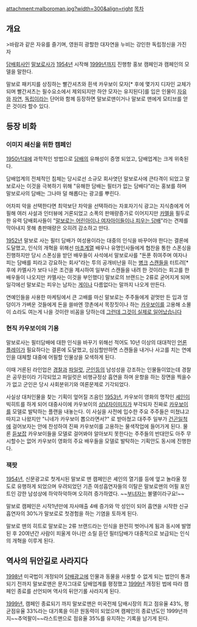 attachment:malboroman.jpg?width=300&align=right
[[목차]]
== 개요 ==
>바람과 같은 자유를 즐기며, 영원히 광할한 대자연을 누비는 강인한 독립정신을 가진 자

[[담배]]회사인 [[말보로]]사가 [[1954년]] 시작해 [[1999년]]까지 진행항 홍보 캠페인과 캠페인의 모델을 말한다.

말보로 패키지를 상징하는 빨간셔츠와 흰색 카우보이 모자[* 후에 몇가지 디자인 교체가 되며 빨간셔츠는 필수요소에서 제외되지만 하얀 모자는 유지된다]를 입은 인물이 [[자유]]와 [[자연]], [[독립]]이라는 단어와 함께 등장하면 말보로맨이거나 말보로 맨에게 모티브를 얻은 것이라 할수 있다.
== 등장 비화 ==
=== 이미지 쇄신을 위한 캠페인 ===
[[1950년]]대에 과학적인 방법으로 [[담배]]의 유해성이 증명 되었고, 담배업계는 크게 위축된다.

담배업계의 전체적인 침체는 당시로선 소규모 회사엿던 말보로사에 큰타격이 되었고 말보로사는 이것을 극복하기 위해 "유해한 담배는 필터가 없는 담배다"라는 홍보를 하며 말보로사의 담배는 그나마 덜 해롭다는 광고를 뿌린다.

어차피 악을 선택한다면 최악보단 차악을 선택하라는 자포자기식 광고는 지식층에게 어필해 여러 사설과 인터뷰에 거론되었고 소폭의 판매량증가로 이어지지만 [[카멜]]을 필두로한 유력 담배회사들이 "[[한마 유지로|말보로는 어린아이나 여자아이들이나 피우는 담배]]"라는 견제를 막아내지 못해 총판매량은 오히려 감소하고 만다.

[[1952년]] 말보로 사는 필터 담배가 여성용이라는 대중의 인식을 바꾸어야 한다는 결론에 도달했고, 인식의 개혁을 위해선 [[마초]]계열 배우나 유명인사들에게 협찬을 통한 스폰싱을 진행하지만 당시 스폰싱을 받던 배우들이 사석에서 말보로사를 "돈푼 쥐여주며 여자나 피는 담배를 피라고 강요하는 회사"라는 투의 공개비난을 히는 [[병크]] [[스캔들]]을 터트려[* 후에 카멜사가 보다 나은 조건을 제시하여 일부러 스캔들을 내려 한 것이라는 회고를 한 배우들이 나오지만 카멜사는 이것을 부인했다] 말보로의 브랜드는 2류로 굳어지게 되며 일각에선 말보로는 피우는 남자는 [[게이]]나 다름없다는 말까지 나오게 만든다.

연예인들을 사용한 마케팅에서 큰 고배를 마신 말보로는 주주들에게 겉멋만 든 입과 엉덩이가 가벼운 것들에게 돈을 쓸바엔 깡촌에서 목장짓이나 하는 [[카우보이]]를 고용해 소몰이 쇼라도 여는게 나을 것이란 비꼼을 당하는데 [[그런데 그것이 실제로 일어났습니다]]
=== 현직 카우보이의 기용 ===
말보로사는 필터담배에 대한 인식을 바꾸기 위해선 적어도 10년 이상의 대대적인 [[언론플레이]]가 필요하다는 결론에 도달했고, 심심할만하면 스캔들을 내거나 사고를 치는 연예인을 대체할 대중에 어필할 인물상을 모색하게 된다.

이때 거론된 라인업은 [[경찰]]과 [[파일럿]], [[군인]]등의 남성성을 강조하는 인물들이었는데 경찰은 공무원이라 기각되었고 파일럿은 비행규정상 흡연을 하며 운항을 하는 장면을 찍을수가 없고 군인은 당시 사회분위기와 여론문제로 기각되었다.

사실상 대처인물을 찾는 기획이 엎어질 즈음인 [[1953년]], 카우보이 영화의 명작인 [[셰인]]이 빅히트를 하게 되어 대중사이에 카우보이의 [[상남자]]이미지가 부각되자 진짜로 [[카우보이]]를 모델로 발탁하는 플랜을 내놓는다. 이 사실을 사전에 입수한 주요 주주들은 미쳤냐고 따지고 나왔지만 "니네가 카우보이 뽑으라면서?" 로 받아쳤고 대주주 일부가 [[건곤일척]]에 걸어보자는 안에 찬성하여  진짜 카우보이를 고용하는 물색작업에 들어가게 된다. 물론  [[듣보잡]] 카우보이들을 모델로 걸어봐야 알아보지 못한다는 주주들의 반대안도 아주 무시할수는 없어 카우보이 영화의 주요 배우들을 모델로 발탁하는 기획안도 동시에 진행한다.
=== 잭팟 ===
[[1954년]], 신문광고로 첫게시된 말보로 맨 캠페인은 셰인의 열기를 등에 엎고 놀라울 정도로 유행하게 되었으며 우려되었던 기존 여성흡연자들의 이탈은 말보로맨의 어필 포인트인 강한 남성상에 하악하악하며 오히려 증가하였다. ~~[[부녀자]]는 불멸이라구요!~~

말보로 캠페인은 시작1년만에 자사매출 4배 증가와 막 성인이 되어 흡연을 시작한 신규흡연자의 30%가 말보로로 첫경험을 하는 기염을 토하게 된다.

말보로 맨의 히트로 말보로는 2류 브랜드라는 인식을 완전히 벗어나게 됨과 동시에 발명된 후 20여년간 사람이 피울게 아니란 소릴 듣던 필터담배가 대중적으로 보급되는 인식의 개혁을 이루게 된다.

== 역사의 뒤안길로 사라지다 ==
[[1998년]] 미국법이 개정되어 [[담배]]광고에 인물과 동물을 사용할 수 없게 되는 법안이 통과되기 전까지 말보로맨은 문자그대로 담배업계를 평정했고 [[1999년]] 개정된 법에 따라 캠페인 종료를 선언되며 역사의 뒤안기롤 사라지게 된다.

[[1999년]], 캠페인 종료되기 까지 말보로맨은 미국전체 담배시장의 최고 점유율 43%, 평균점유율 33%라는 대기록을 이끈 원동력이 되었으며 캠페인의 종료년도인 1999년까지~~추억팔이~~라스트맨으로 점유율 35%를 유지하는 기록을 남기게 된다.
